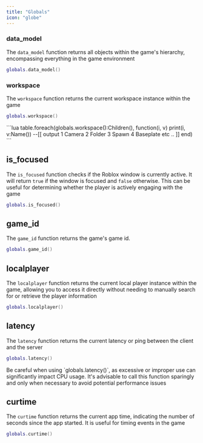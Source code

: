 ```yaml
---
title: "Globals"
icon: "globe"
---
```


### data_model

The `data_model` function returns all objects within the game's hierarchy, encompassing everything in the game environment

```lua
globals.data_model()
```

### workspace

The `workspace` function returns the current workspace instance within the game

```lua
globals.workspace()
```

<Expandable title="Usage example">
  ```lua
  table.foreach(globals.workspace():Children(), function(i, v)
      print(i, v:Name())
      --[[ output
  		1 Camera
  		2 Folder
  		3 Spawn
  		4 Baseplate
  		etc ..
  	]]
  end)
  ```
</Expandable>

## is_focused

The `is_focused` function checks if the Roblox window is currently active. It will return `true` if the window is focused and `false` otherwise. This can be useful for determining whether the player is actively engaging with the game

```lua
globals.is_focused()
```

## game_id

The `game_id` function returns the game's game id.

```lua
globals.game_id()
```

## localplayer

The `localplayer` function returns the current local player instance within the game, allowing you to access it directly without needing to manually search for or retrieve the player information

```lua
globals.localplayer()
```

## latency

The `latency` function returns the current latency or ping between the client and the server

```lua
globals.latency()
```

<Warning>
  Be careful when using `globals.latency()`, as excessive or improper use can significantly impact CPU usage. It's advisable to call this function sparingly and only when necessary to avoid potential performance issues
</Warning>

## curtime

The `curtime` function returns the current app time, indicating the number of seconds since the app started. It is useful for timing events in the game

```lua
globals.curtime()
```